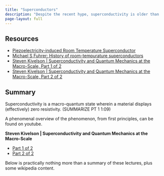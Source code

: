 ```yaml
---
title: "Superconductors"
description: "Despite the recent hype, superconductivity is older than ya mom"
page-layout: full
---
```


## Resources

- [Piezoelectricity-induced Room Temperature Superconductor](https://patents.google.com/patent/US20190058105A1/en)
- [Michael S Fuhrer: History of room-tempurature superconductors](https://twitter.com/MichaelSFuhrer/status/1686644227885944833?s=20)
- [Steven Kivelson | Superconductivity and Quantum Mechanics at the Macro-Scale, Part 1 of 2](https://www.youtube.com/watch?v=Yx666k2XH8E)
- [Steven Kivelson | Superconductivity and Quantum Mechanics at the Macro-Scale, Part 2 of 2](https://www.youtube.com/watch?v=ROwLS0cKUN4)

## Summary

Superconductivity is a macro-quantum state wherein a material displays (effectively) zero resistivity. (SUMMARIZE PT 1 1:09)

A phenomenal overview of the phenomenon, from first principles, can be found on youtube.

**Steven Kivelson | Superconductivity and Quantum Mechanics at the Macro-Scale**

- [Part 1 of 2](https://www.youtube.com/watch?v=Yx666k2XH8E)
- [Part 2 of 2](https://www.youtube.com/watch?v=ROwLS0cKUN4)

Below is practically nothing more than a summary of these lectures, plus some wikipedia content.

